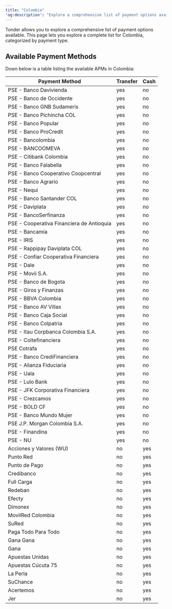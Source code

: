 ```yaml
---
title: "Colombia"
'og:description': "Explore a comprehensive list of payment options available in Colombia with Tonder, categorized by payment type."
---
```


Tonder allows you to explore a comprehensive list of payment options available. This page lets you explore a complete list for Colombia, categorized by payment type.

## Available Payment Methods

Down below is a table listing the available APMs in Colombia:

| Payment Method | Transfer | Cash |
|---|---|---|
| PSE - Banco Davivienda | yes | no |
| PSE - Banco de Occidente | yes | no |
| PSE - Banco GNB Sudameris | yes | no |
| PSE - Banco Pichincha COL | yes | no |
| PSE - Banco Popular | yes | no |
| PSE - Banco ProCredit | yes | no |
| PSE - Bancolombia | yes | no |
| PSE - BANCOOMEVA | yes | no |
| PSE - Citibank Colombia | yes | no |
| PSE - Banco Falabella | yes | no |
| PSE - Banco Cooperativo Coopcentral | yes | no |
| PSE - Banco Agrario | yes | no |
| PSE - Nequi | yes | no |
| PSE - Banco Santander COL | yes | no |
| PSE - Daviplata | yes | no |
| PSE - BancoSerfinanza | yes | no |
| PSE - Cooperativa Financiera de Antioquia | yes | no |
| PSE - Bancamía | yes | no |
| PSE - IRIS | yes | no |
| PSE - Rappipay Daviplata COL | yes | no |
| PSE - Confiar Cooperativa Financiera | yes | no |
| PSE - Dale | yes | no |
| PSE - Movii S.A. | yes | no |
| PSE - Banco de Bogota | yes | no |
| PSE - Giros y Finanzas | yes | no |
| PSE - BBVA Colombia | yes | no |
| PSE - Banco AV Villas | yes | no |
| PSE - Banco Caja Social | yes | no |
| PSE - Banco Colpatria | yes | no |
| PSE - Itau Corpbanca Colombia S.A. | yes | no |
| PSE - Coltefinanciera | yes | no |
| PSE Cotrafa | yes | no |
| PSE - Banco CrediFinanciera | yes | no |
| PSE - Alianza Fiduciaria | yes | no |
| PSE - Uala | yes | no |
| PSE - Lulo Bank | yes | no |
| PSE - JFK Corporativa Financiera | yes | no |
| PSE - Crezcamos | yes | no |
| PSE - BOLD CF | yes | no |
| PSE - Banco Mundo Mujer | yes | no |
| PSE J.P. Morgan Colombia S.A. | yes | no |
| PSE - Finandina | yes | no |
| PSE - NU | yes | no |
| Acciones y Valores (WU) | no | yes |
| Punto Red | no | yes |
| Punto de Pago | no | yes |
| Credibanco | no | yes |
| Full Carga | no | yes |
| Redeban | no | yes |
| Efecty | no | yes |
| Dimonex | no | yes |
| MovilRed Colombia | no | yes |
| SuRed | no | yes |
| Paga Todo Para Todo | no | yes |
| Gana Gana | no | yes |
| Gana | no | yes |
| Apuestas Unidas | no | yes |
| Apuestas Cúcuta 75 | no | yes |
| La Perla | no | yes |
| SuChance | no | yes |
| Acertemos | no | yes |
| Jer | no | yes |
